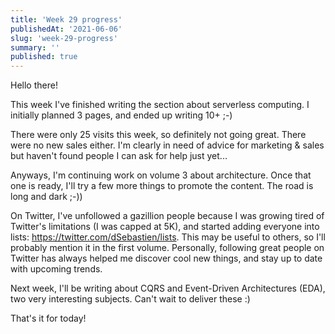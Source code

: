 ```yaml
---
title: 'Week 29 progress'
publishedAt: '2021-06-06'
slug: 'week-29-progress'
summary: ''
published: true
---
```


Hello there!

This week I've finished writing the section about serverless computing. I initially planned 3 pages, and ended up writing 10+ ;-)

There were only 25 visits this week, so definitely not going great. There were no new sales either. I'm clearly in need of advice for marketing & sales but haven't found people I can ask for help just yet...

Anyways, I'm continuing work on volume 3 about architecture. Once that one is ready, I'll try a few more things to promote the content. The road is long and dark ;-))

On Twitter, I've unfollowed a gazillion people because I was growing tired of Twitter's limitations (I was capped at 5K), and started adding everyone into lists: https://twitter.com/dSebastien/lists. This may be useful to others, so I'll probably mention it in the first volume. Personally, following great people on Twitter has always helped me discover cool new things, and stay up to date with upcoming trends.

Next week, I'll be writing about CQRS and Event-Driven Architectures (EDA), two very interesting subjects. Can't wait to deliver these :)

That's it for today!

<BlogPostSignature />

